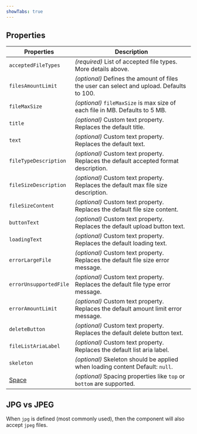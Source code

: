```yaml
---
showTabs: true
---
```


## Properties

| Properties                                  | Description                                                                               |
| ------------------------------------------- | ----------------------------------------------------------------------------------------- |
| `acceptedFileTypes`                         | _(required)_ List of accepted file types. More details above.                             |
| `filesAmountLimit`                          | _(optional)_ Defines the amount of files the user can select and upload. Defaults to 100. |
| `fileMaxSize`                               | _(optional)_ `fileMaxSize` is max size of each file in MB. Defaults to 5 MB.              |
| `title`                                     | _(optional)_ Custom text property. Replaces the default title.                            |
| `text`                                      | _(optional)_ Custom text property. Replaces the default text.                             |
| `fileTypeDescription`                       | _(optional)_ Custom text property. Replaces the default accepted format description.      |
| `fileSizeDescription`                       | _(optional)_ Custom text property. Replaces the default max file size description.        |
| `fileSizeContent`                           | _(optional)_ Custom text property. Replaces the default file size content.                |
| `buttonText`                                | _(optional)_ Custom text property. Replaces the default upload button text.               |
| `loadingText`                               | _(optional)_ Custom text property. Replaces the default loading text.                     |
| `errorLargeFile`                            | _(optional)_ Custom text property. Replaces the default file size error message.          |
| `errorUnsupportedFile`                      | _(optional)_ Custom text property. Replaces the default file type error message.          |
| `errorAmountLimit`                          | _(optional)_ Custom text property. Replaces the default amount limit error message.       |
| `deleteButton`                              | _(optional)_ Custom text property. Replaces the default delete button text.               |
| `fileListAriaLabel`                         | _(optional)_ Custom text property. Replaces the default list aria label.                  |
| `skeleton`                                  | _(optional)_ Skeleton should be applied when loading content Default: `null`.             |
| [Space](/uilib/components/space/properties) | _(optional)_ Spacing properties like `top` or `bottom` are supported.                     |

## JPG vs JPEG

When `jpg` is defined (most commonly used), then the component will also accept `jpeg` files.
